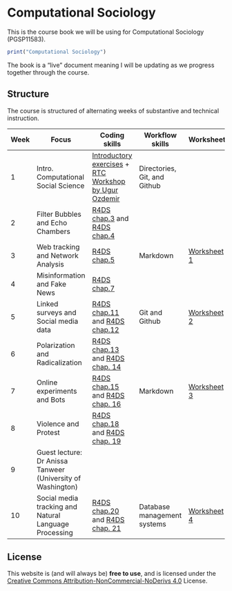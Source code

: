 # Computational Sociology {.unnumbered}

This is the course book we will be using for Computational Sociology (PGSP11583).

```r
print("Computational Sociology")
```

::: {.callout-note appearance="simple"}
The book is a "live" document meaning I will be updating as we progress together through the course.
:::

## Structure

The course is structured of alternating weeks of substantive and technical instruction.

| Week | Focus                                                       | Coding skills                                                                                                                          | Workflow skills              | Worksheet                                  |
|------|-------------------------------------------------------------|----------------------------------------------------------------------------------------------------------------------------------------|------------------------------|--------------------------------------------|
| 1    | Intro. Computational Social Science                         | [Introductory exercises](./intror.html) + [RTC Workshop by Ugur Ozdemir](https://research-training-centre.sps.ed.ac.uk/micro-methods/) | Directories, Git, and Github |                                            |
| 2    | Filter Bubbles and Echo Chambers                            | [R4DS chap.3](https://r4ds.had.co.nz/data-visualisation.html) and [R4DS chap.4](https://r4ds.had.co.nz/workflow-basics.html)           |                              |                                            |
| 3    | Web tracking and Network Analysis                           | [R4DS chap.5](https://r4ds.had.co.nz/transform.html)                                                                                   | Markdown                     | [Worksheet 1](./webtracking_networks.html) |
| 4    | Misinformation and Fake News                                | [R4DS chap.7](https://r4ds.had.co.nz/exploratory-data-analysis.html)                                                                   |                              |                                            |
| 5    | Linked surveys and Social media data                        | [R4DS chap.11](https://r4ds.had.co.nz/data-import.html) and [R4DS chap.12](https://r4ds.had.co.nz/tidy-data.html)                      | Git and Github               | [Worksheet 2](./data_ingest_apis.html)     |
| 6    | Polarization and Radicalization                             | [R4DS chap.13](https://r4ds.had.co.nz/relational-data.html) and [R4DS chap. 14](https://r4ds.had.co.nz/strings.html)                   |                              |                                            |
| 7    | Online experiments and Bots                                 | [R4DS chap.15](https://r4ds.had.co.nz/factors.html) and [R4DS chap. 16](https://r4ds.had.co.nz/dates-and-times.html)                   | Markdown                     | [Worksheet 3](./bots_experiments.html)     |
| 8    | Violence and Protest                                        | [R4DS chap.18](https://r4ds.had.co.nz/pipes.html) and [R4DS chap. 19](https://r4ds.had.co.nz/functions.html)                           |                              |                                            |
| 9    | Guest lecture: Dr Anissa Tanweer (University of Washington) |                                                                                                                                        |                              |                                            |
| 10   | Social media tracking and Natural Language Processing       | [R4DS chap.20](https://r4ds.had.co.nz/vectors.html) and [R4DS chap. 21](https://r4ds.had.co.nz/iteration.html)                         | Database management systems  | [Worksheet 4](./nlp_classifying.html)      |

## License

This website is (and will always be) **free to use**, and is licensed under the [Creative Commons Attribution-NonCommercial-NoDerivs 4.0](https://creativecommons.org/licenses/by-nc-nd/4.0/) License.
